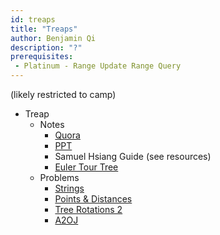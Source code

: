 ```yaml
---
id: treaps
title: "Treaps"
author: Benjamin Qi
description: "?"
prerequisites:
 - Platinum - Range Update Range Query
---
```


(likely restricted to camp)

  * Treap
    * Notes
      * [Quora](https://threads-iiith.quora.com/Treaps-One-Tree-to-Rule-em-all-Part-1)
      * [PPT](https://docs.google.com/presentation/d/14xgtdDWnIBwmJRAuIdZ8FvLZcX9uRxnNoGOGAQRDIvc/edit?usp=sharing)
      * Samuel Hsiang Guide (see resources)
      * [Euler Tour Tree](https://codeforces.com/blog/entry/18369)
    * Problems
      * [Strings](https://csacademy.com/contest/archive/task/strings/) [](181)
      * [Points & Distances](https://www.hackerearth.com/problem/algorithm/septembereasy-points-and-distances-d30d0e6b/description/) [](185)
      * [Tree Rotations 2](https://szkopul.edu.pl/problemset/problem/b0BM0al2crQBt6zovEtJfOc6/site/?key=statement) [](193)
      * [A2OJ](https://a2oj.com/category?ID=14)
